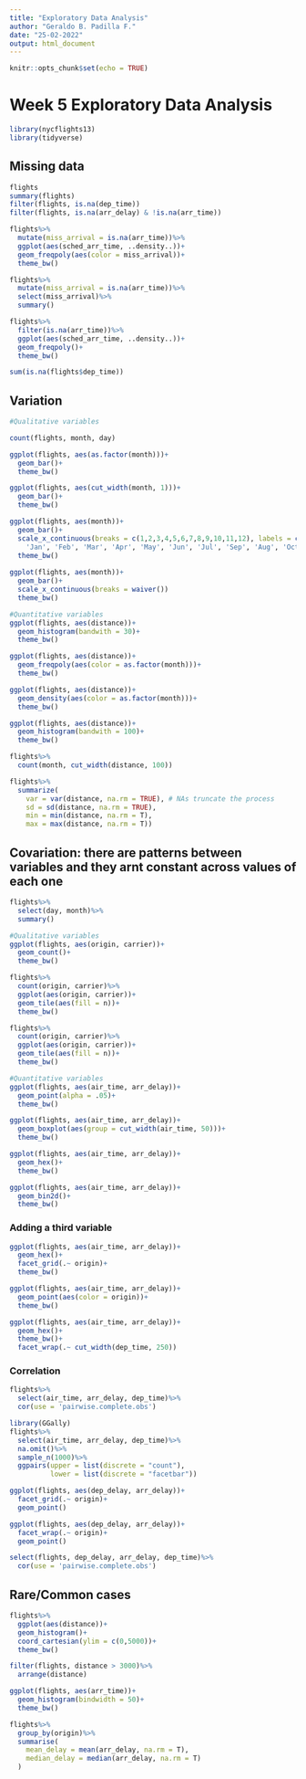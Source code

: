 ```yaml
---
title: "Exploratory Data Analysis"
author: "Geraldo B. Padilla F."
date: "25-02-2022"
output: html_document
---
```


```r
knitr::opts_chunk$set(echo = TRUE)
```

# Week 5 Exploratory Data Analysis

```r
library(nycflights13)
library(tidyverse)
```

## Missing data

```r
flights
summary(flights)
filter(flights, is.na(dep_time))
filter(flights, is.na(arr_delay) & !is.na(arr_time))

flights%>%
  mutate(miss_arrival = is.na(arr_time))%>%
  ggplot(aes(sched_arr_time, ..density..))+
  geom_freqpoly(aes(color = miss_arrival))+
  theme_bw()

flights%>%
  mutate(miss_arrival = is.na(arr_time))%>%
  select(miss_arrival)%>%
  summary()

flights%>%
  filter(is.na(arr_time))%>%
  ggplot(aes(sched_arr_time, ..density..))+
  geom_freqpoly()+
  theme_bw()

sum(is.na(flights$dep_time))
```

## Variation

```r
#Qualitative variables

count(flights, month, day)

ggplot(flights, aes(as.factor(month)))+
  geom_bar()+
  theme_bw()

ggplot(flights, aes(cut_width(month, 1)))+
  geom_bar()+
  theme_bw()

ggplot(flights, aes(month))+
  geom_bar()+
  scale_x_continuous(breaks = c(1,2,3,4,5,6,7,8,9,10,11,12), labels = c(
    'Jan', 'Feb', 'Mar', 'Apr', 'May', 'Jun', 'Jul', 'Sep', 'Aug', 'Oct', 'Nov', 'Dec'))+
  theme_bw()
  
ggplot(flights, aes(month))+
  geom_bar()+
  scale_x_continuous(breaks = waiver())
  theme_bw()

#Quantitative variables
ggplot(flights, aes(distance))+
  geom_histogram(bandwith = 30)+
  theme_bw()

ggplot(flights, aes(distance))+
  geom_freqpoly(aes(color = as.factor(month)))+
  theme_bw()

ggplot(flights, aes(distance))+
  geom_density(aes(color = as.factor(month)))+
  theme_bw()

ggplot(flights, aes(distance))+
  geom_histogram(bandwith = 100)+
  theme_bw()

flights%>%
  count(month, cut_width(distance, 100))

flights%>%
  summarize(
    var = var(distance, na.rm = TRUE), # NAs truncate the process
    sd = sd(distance, na.rm = TRUE),
    min = min(distance, na.rm = T),
    max = max(distance, na.rm = T))
```

## Covariation: there are patterns between variables and they arnt constant across values of each one

```r
flights%>%
  select(day, month)%>%
  summary()

#Qualitative variables
ggplot(flights, aes(origin, carrier))+
  geom_count()+
  theme_bw()

flights%>%
  count(origin, carrier)%>%
  ggplot(aes(origin, carrier))+
  geom_tile(aes(fill = n))+
  theme_bw()

flights%>%
  count(origin, carrier)%>%
  ggplot(aes(origin, carrier))+
  geom_tile(aes(fill = n))+
  theme_bw()

#Quantitative variables
ggplot(flights, aes(air_time, arr_delay))+
  geom_point(alpha = .05)+
  theme_bw()

ggplot(flights, aes(air_time, arr_delay))+
  geom_boxplot(aes(group = cut_width(air_time, 50)))+
  theme_bw() 

ggplot(flights, aes(air_time, arr_delay))+
  geom_hex()+
  theme_bw()

ggplot(flights, aes(air_time, arr_delay))+
  geom_bin2d()+
  theme_bw()
```

### Adding a third variable

```r
ggplot(flights, aes(air_time, arr_delay))+
  geom_hex()+
  facet_grid(.~ origin)+
  theme_bw()

ggplot(flights, aes(air_time, arr_delay))+
  geom_point(aes(color = origin))+
  theme_bw()

ggplot(flights, aes(air_time, arr_delay))+
  geom_hex()+
  theme_bw()+
  facet_wrap(.~ cut_width(dep_time, 250))
```

### Correlation

```r
flights%>%
  select(air_time, arr_delay, dep_time)%>%
  cor(use = 'pairwise.complete.obs')

library(GGally)
flights%>%
  select(air_time, arr_delay, dep_time)%>%
  na.omit()%>%
  sample_n(1000)%>%
  ggpairs(upper = list(discrete = "count"),
          lower = list(discrete = "facetbar"))

ggplot(flights, aes(dep_delay, arr_delay))+
  facet_grid(.~ origin)+
  geom_point()

ggplot(flights, aes(dep_delay, arr_delay))+
  facet_wrap(.~ origin)+
  geom_point()

select(flights, dep_delay, arr_delay, dep_time)%>%
  cor(use = 'pairwise.complete.obs')
```

## Rare/Common cases

```r
flights%>%
  ggplot(aes(distance))+
  geom_histogram()+
  coord_cartesian(ylim = c(0,5000))+
  theme_bw()

filter(flights, distance > 3000)%>%
  arrange(distance)

ggplot(flights, aes(arr_time))+
  geom_histogram(bindwidth = 50)+
  theme_bw()

flights%>%
  group_by(origin)%>%
  summarise(
    mean_delay = mean(arr_delay, na.rm = T),
    median_delay = median(arr_delay, na.rm = T)
  )
```
